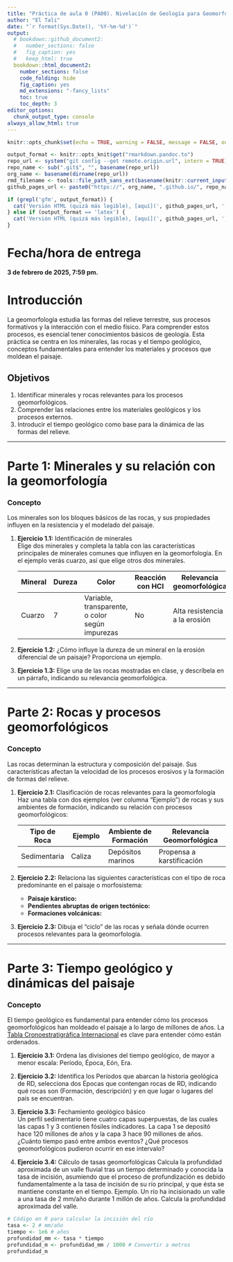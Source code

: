 ```yaml
---
title: "Práctica de aula 0 (PA00). Nivelación de Geología para Geomorfología<small><br>Geomorfología (GEO-114)<br>Universidad Autónoma de Santo Domingo (UASD)<br>Semestre 2025-01</small>"
author: "El Tali"
date: "`r format(Sys.Date(), '%Y-%m-%d')`"
output:
  # bookdown::github_document2:
  #   number_sections: false
  #   fig_caption: yes
  #   keep_html: true
  bookdown::html_document2:
    number_sections: false
    code_folding: hide
    fig_caption: yes
    md_extensions: "-fancy_lists"
    toc: true
    toc_depth: 3
editor_options: 
  chunk_output_type: console
always_allow_html: true
---
```


```r
knitr::opts_chunk$set(echo = TRUE, warning = FALSE, message = FALSE, out.width = '100%', fig.retina = 4)
```

```r
output_format <- knitr::opts_knit$get("rmarkdown.pandoc.to")
repo_url <- system("git config --get remote.origin.url", intern = TRUE)
repo_name <- sub(".git$", "", basename(repo_url))
org_name <- basename(dirname(repo_url))
rmd_filename <- tools::file_path_sans_ext(basename(knitr::current_input()))
github_pages_url <- paste0("https://", org_name, ".github.io/", repo_name, "/", rmd_filename, ".html")
```

```r
if (grepl('gfm', output_format)) {
  cat('Versión HTML (quizá más legible), [aquí](', github_pages_url, ')\n', sep = '')
} else if (output_format == 'latex') {
  cat('Versión HTML (quizá más legible), [aquí](', github_pages_url, ')\n', sep = '')
}
```

# Fecha/hora de entrega

**3 de febrero de 2025, 7:59 pm.**

# Introducción

La geomorfología estudia las formas del relieve terrestre, sus procesos formativos y la interacción con el medio físico. Para comprender estos procesos, es esencial tener conocimientos básicos de geología. Esta práctica se centra en los minerales, las rocas y el tiempo geológico, conceptos fundamentales para entender los materiales y procesos que moldean el paisaje.

## Objetivos

1. Identificar minerales y rocas relevantes para los procesos geomorfológicos.
2. Comprender las relaciones entre los materiales geológicos y los procesos externos.
3. Introducir el tiempo geológico como base para la dinámica de las formas del relieve.

---

# Parte 1: Minerales y su relación con la geomorfología

### Concepto
Los minerales son los bloques básicos de las rocas, y sus propiedades influyen en la resistencia y el modelado del paisaje.

1. **Ejercicio 1.1:** Identificación de minerales  
   Elige dos minerales y completa la tabla con las características principales de minerales comunes que influyen en la geomorfología. En el ejemplo verás cuarzo, así que elige otros dos minerales.

   | Mineral     | Dureza | Color      | Reacción con HCl | Relevancia geomorfológica        |
   |-------------|--------|------------|-------------------|-----------------------------------|
   | Cuarzo      | 7 | Variable, transparente, o color según impurezas   | No                | Alta resistencia a la erosión     |

2. **Ejercicio 1.2:** ¿Cómo influye la dureza de un mineral en la erosión diferencial de un paisaje? Proporciona un ejemplo.

3. **Ejercicio 1.3:** Elige una de las rocas mostradas en clase, y descríbela en un párrafo, indicando su relevancia geomorfológica.

---

# Parte 2: Rocas y procesos geomorfológicos

### Concepto
Las rocas determinan la estructura y composición del paisaje. Sus características afectan la velocidad de los procesos erosivos y la formación de formas del relieve.

1. **Ejercicio 2.1:** Clasificación de rocas relevantes para la geomorfología  
   Haz una tabla con dos ejemplos (ver columna "Ejemplo") de rocas y sus ambientes de formación, indicando su relación con procesos geomorfológicos:

   | Tipo de Roca    | Ejemplo           | Ambiente de Formación     | Relevancia Geomorfológica          |
   |-----------------|-------------------|---------------------------|-------------------------------------|
   | Sedimentaria    | Caliza            | Depósitos marinos         | Propensa a karstificación           |

2. **Ejercicio 2.2:** Relaciona las siguientes características con el tipo de roca predominante en el paisaje o morfosistema:
   - **Paisaje kárstico:** 
   - **Pendientes abruptas de origen tectónico:** 
   - **Formaciones volcánicas:** 

3. **Ejercicio 2.3:** Dibuja el "ciclo" de las rocas y señala dónde ocurren procesos relevantes para la geomorfología.

---

# Parte 3: Tiempo geológico y dinámicas del paisaje

### Concepto

El tiempo geológico es fundamental para entender cómo los procesos geomorfológicos han moldeado el paisaje a lo largo de millones de años. La [Tabla Cronoestratigráfica Internacional](https://stratigraphy.org/ICSchart/ChronostratChart2022-02SpanishAmer.pdf) es clave para entender cómo están ordenados.

1. **Ejercicio 3.1:** Ordena las divisiones del tiempo geológico, de mayor a menor escala: Período, Época, Eón, Era.

2. **Ejercicio 3.2:** Identifica los Períodos que abarcan la historia geológica de RD, selecciona dos Épocas que contengan rocas de RD, indicando qué rocas son (Formación, descripción) y en que lugar o lugares del país se encuentran.

3. **Ejercicio 3.3:** Fechamiento geológico básico  
   Un perfil sedimentario tiene cuatro capas superpuestas, de las cuales las capas 1 y 3 contienen fósiles indicadores. La capa 1 se depositó hace 120 millones de años y la capa 3 hace 90 millones de años. ¿Cuánto tiempo pasó entre ambos eventos? ¿Qué procesos geomorfológicos pudieron ocurrir en ese intervalo?

4. **Ejercicio 3.4:** Cálculo de tasas geomorfológicas
   Calcula la profundidad aproximada de un valle fluvial tras un tiempo determinado y conocida la tasa de incisión, asumiendo que el proceso de profundización es debido fundamentalmente a la tasa de incisión de su río principal, y que ésta se mantiene constante en el tiempo.
   Ejemplo. Un río ha incisionado un valle a una tasa de 2 mm/año durante 1 millón de años. Calcula la profundidad aproximada del valle.

```r
# Código en R para calcular la incisión del río
tasa <- 2 # mm/año
tiempo <- 1e6 # años
profundidad_mm <- tasa * tiempo
profundidad_m <- profundidad_mm / 1000 # Convertir a metros
profundidad_m
```
